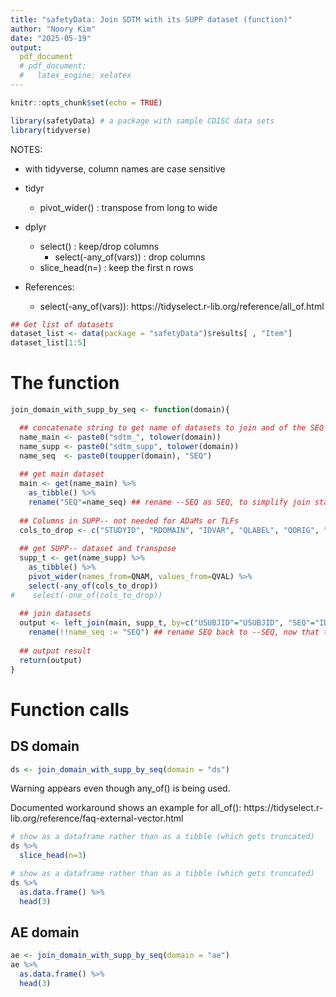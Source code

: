 ---
title: "safetyData: Join SDTM with its SUPP dataset (function)"
author: "Noory Kim"
date: "2025-05-19"
output: 
  pdf_document
  # pdf_document:
  #   latex_engine: xelatex
---

```{r setup, include=FALSE}
knitr::opts_chunk$set(echo = TRUE)
```

```{r libraries, message=FALSE}
library(safetyData) # a package with sample CDISC data sets
library(tidyverse)
```

NOTES: 

- with tidyverse, column names are case sensitive

- tidyr
  - pivot_wider() : transpose from long to wide

- dplyr 
  - select() : keep/drop columns
    - select(-any_of(vars)) : drop columns
  - slice_head(n=) : keep the first n rows
  
- References: 
  - select(-any_of(vars)): https://tidyselect.r-lib.org/reference/all_of.html

```{r datasets_in_safetyData}
## Get list of datasets
dataset_list <- data(package = "safetyData")$results[ , "Item"]
dataset_list[1:5]
```
# The function
```{r function}
join_domain_with_supp_by_seq <- function(domain){

  ## concatenate string to get name of datasets to join and of the SEQ variable
  name_main <- paste0("sdtm_", tolower(domain))
  name_supp <- paste0("sdtm_supp", tolower(domain))
  name_seq  <- paste0(toupper(domain), "SEQ")
  
  ## get main dataset
  main <- get(name_main) %>% 
    as_tibble() %>% 
    rename("SEQ"=name_seq) ## rename --SEQ as SEQ, to simplify join statement below
  
  ## Columns in SUPP-- not needed for ADaMs or TLFs 
  cols_to_drop <- c("STUDYID", "RDOMAIN", "IDVAR", "QLABEL", "QORIG", "QEVAL")
  
  ## get SUPP-- dataset and transpose
  supp_t <- get(name_supp) %>% 
    as_tibble() %>% 
    pivot_wider(names_from=QNAM, values_from=QVAL) %>% 
    select(-any_of(cols_to_drop))
#    select(-one_of(cols_to_drop))
  
  ## join datasets 
  output <- left_join(main, supp_t, by=c("USUBJID"="USUBJID", "SEQ"="IDVARVAL")) %>% 
    rename(!!name_seq := "SEQ") ## rename SEQ back to --SEQ, now that the join is done
  
  ## output result
  return(output)
}
```

# Function calls

## DS domain
```{r ds, message=FALSE}
ds <- join_domain_with_supp_by_seq(domain = "ds")
```

Warning appears even though any_of() is being used.

Documented workaround shows an example for all_of(): 
https://tidyselect.r-lib.org/reference/faq-external-vector.html

```{r ds_tibble}
# show as a dataframe rather than as a tibble (which gets truncated)
ds %>% 
  slice_head(n=3)
```

```{r ds_as_dataframe}
# show as a dataframe rather than as a tibble (which gets truncated)
ds %>% 
  as.data.frame() %>% 
  head(3)
```

## AE domain
```{r ae}
ae <- join_domain_with_supp_by_seq(domain = "ae")
ae %>% 
  as.data.frame() %>% 
  head(3)
```

